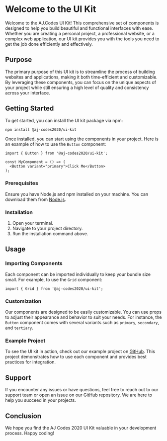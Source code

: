 
<Meta title="Introduction" />

# Welcome to the UI Kit

Welcome to the AJ.Codes UI Kit! This comprehensive set of components is designed to help you build beautiful and functional interfaces with ease. Whether you are creating a personal project, a professional website, or a complex web application, our UI kit provides you with the tools you need to get the job done efficiently and effectively.

## Purpose

The primary purpose of this UI kit is to streamline the process of building websites and applications, making it both time-efficient and customizable. By leveraging these components, you can focus on the unique aspects of your project while still ensuring a high level of quality and consistency across your interface.

## Getting Started

To get started, you can install the UI kit package via npm:

```bash
npm install @aj-codes2020/ui-kit
```

Once installed, you can start using the components in your project. Here is an example of how to use the `Button` component:

```tsx
import { Button } from '@aj-codes2020/ui-kit';

const MyComponent = () => (
  <Button variant="primary">Click Me</Button>
);
```

### Prerequisites

Ensure you have Node.js and npm installed on your machine. You can download them from [Node.js](https://nodejs.org/).

### Installation

1. Open your terminal.
2. Navigate to your project directory.
3. Run the installation command above.

## Usage

### Importing Components

Each component can be imported individually to keep your bundle size small. For example, to use the `Grid` component:

```tsx
import { Grid } from '@aj-codes2020/ui-kit';
```

### Customization

Our components are designed to be easily customizable. You can use props to adjust their appearance and behavior to suit your needs. For instance, the `Button` component comes with several variants such as `primary`, `secondary`, and `tertiary`.

### Example Project

To see the UI kit in action, check out our example project on [GitHub](https://github.com/aj-codes2020). This project demonstrates how to use each component and provides best practices for integration.

## Support

If you encounter any issues or have questions, feel free to reach out to our support team or open an issue on our GitHub repository. We are here to help you succeed in your projects.

## Conclusion

We hope you find the AJ Codes 2020 UI Kit valuable in your development process. Happy coding!
